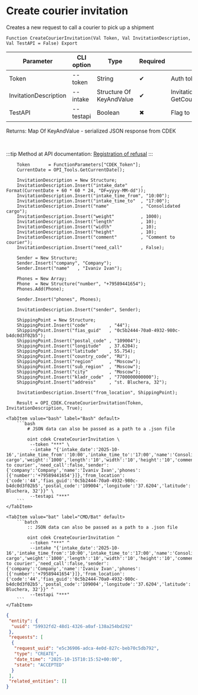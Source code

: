 ﻿---
sidebar_position: 2
description: Create courier invitation and other functions to work with CDEK in the Open Integration Package, a free open-source integration library for 1C:Enterprise 8, OneScript and CLI
keywords: [1C, 1С, 1С:Enterprise, 1С:Enterprise 8.3, API, Integration, Services, Exchange, OneScript, CLI, CDEK]
---


# Create courier invitation
 Creates a new request to call a courier to pick up a shipment



`Function CreateCourierInvitation(Val Token, Val InvitationDescription, Val TestAPI = False) Export`

  | Parameter | CLI option | Type | Required | Description |
  |-|-|-|-|-|
  | Token | --token | String | &#x2714; | Auth token |
  | InvitationDescription | --intake | Structure Of KeyAndValue | &#x2714; | Invitations description. See GetCourierInvitationsDescription |
  | TestAPI | --testapi | Boolean | &#x2716; | Flag to use test API for requests |

  
  Returns:  Map Of KeyAndValue - serialized JSON response from CDEK

<br/>

:::tip
Method at API documentation: [Registration of refusal](https://api-docs.cdek.ru/55327686.html)
:::
<br/>


```bsl title="1C:Enterprise/OneScript code example"
    Token       = FunctionParameters["CDEK_Token"];
    CurrentDate = OPI_Tools.GetCurrentDate();

    InvitationDescription = New Structure;
    InvitationDescription.Insert("intake_date"     , Format(CurrentDate + 60 * 60 * 24, "DF=yyyy-MM-dd"));
    InvitationDescription.Insert("intake_time_from", "10:00");
    InvitationDescription.Insert("intake_time_to"  , "17:00");
    InvitationDescription.Insert("name"            , "Consolidated cargo");
    InvitationDescription.Insert("weight"          , 1000);
    InvitationDescription.Insert("length"          , 10);
    InvitationDescription.Insert("width"           , 10);
    InvitationDescription.Insert("height"          , 10);
    InvitationDescription.Insert("comment"         , "Comment to courier");
    InvitationDescription.Insert("need_call"       , False);

    Sender = New Structure;
    Sender.Insert("company", "Company");
    Sender.Insert("name"   , "Ivaniv Ivan");

    Phones = New Array;
    Phone  = New Structure("number", "+79589441654");
    Phones.Add(Phone);

    Sender.Insert("phones", Phones);

    InvitationDescription.Insert("sender", Sender);

    ShippingPoint = New Structure;
    ShippingPoint.Insert("code"        , "44");
    ShippingPoint.Insert("fias_guid"   , "0c5b2444-70a0-4932-980c-b4dc0d3f02b5");
    ShippingPoint.Insert("postal_code" , "109004");
    ShippingPoint.Insert("longitude"   , 37.6204);
    ShippingPoint.Insert("latitude"    , 55.754);
    ShippingPoint.Insert("country_code", "RU");
    ShippingPoint.Insert("region"      , "Moscow");
    ShippingPoint.Insert("sub_region"  , "Moscow");
    ShippingPoint.Insert("city"        , "Moscow");
    ShippingPoint.Insert("kladr_code"  , "7700000000000");
    ShippingPoint.Insert("address"     , "st. Bluchera, 32");

    InvitationDescription.Insert("from_location", ShippingPoint);

    Result = OPI_CDEK.CreateCourierInvitation(Token, InvitationDescription, True);
```
 

 <Tabs>
  
    <TabItem value="bash" label="Bash" default>
        ```bash
            # JSON data can also be passed as a path to a .json file
            
            oint cdek CreateCourierInvitation \
             --token "***" \
             --intake "{'intake_date':'2025-10-16','intake_time_from':'10:00','intake_time_to':'17:00','name':'Consolidated cargo','weight':'1000','length':'10','width':'10','height':'10','comment':'Comment to courier','need_call':false,'sender':{'company':'Company','name':'Ivaniv Ivan','phones':[{'number':'+79589441654'}]},'from_location':{'code':'44','fias_guid':'0c5b2444-70a0-4932-980c-b4dc0d3f02b5','postal_code':'109004','longitude':'37.6204','latitude':'55.754','country_code':'RU','region':'Moscow','sub_region':'Moscow','city':'Moscow','kladr_code':'7700000000000','address':'st. Bluchera, 32'}}" \
             --testapi "***"
        ```
    </TabItem>
  
    <TabItem value="bat" label="CMD/Bat" default>
        ```batch
            :: JSON data can also be passed as a path to a .json file
            
            oint cdek CreateCourierInvitation ^
             --token "***" ^
             --intake "{'intake_date':'2025-10-16','intake_time_from':'10:00','intake_time_to':'17:00','name':'Consolidated cargo','weight':'1000','length':'10','width':'10','height':'10','comment':'Comment to courier','need_call':false,'sender':{'company':'Company','name':'Ivaniv Ivan','phones':[{'number':'+79589441654'}]},'from_location':{'code':'44','fias_guid':'0c5b2444-70a0-4932-980c-b4dc0d3f02b5','postal_code':'109004','longitude':'37.6204','latitude':'55.754','country_code':'RU','region':'Moscow','sub_region':'Moscow','city':'Moscow','kladr_code':'7700000000000','address':'st. Bluchera, 32'}}" ^
             --testapi "***"
        ```
    </TabItem>
</Tabs>


```json title="Result"
{
 "entity": {
  "uuid": "59932fd2-48d1-4326-a0af-138a254bd292"
 },
 "requests": [
  {
   "request_uuid": "e5c36906-adca-4e0d-827c-beb70c5db792",
   "type": "CREATE",
   "date_time": "2025-10-15T10:15:52+00:00",
   "state": "ACCEPTED"
  }
 ],
 "related_entities": []
}
```
